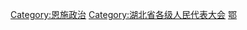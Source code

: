 [[Category:恩施政治|Category:恩施政治]]
[[Category:湖北省各级人民代表大会|Category:湖北省各级人民代表大会]]
[[Category:自治州人民代表大会|鄂]]